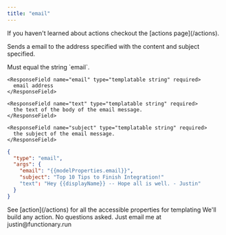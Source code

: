 ```yaml
---
title: "email"
---
```


<Note>
  If you haven't learned about actions checkout the [actions page](/actions).
</Note>

Sends a email to the address specified with the content and subject specified.

<ParamField body="type" type="string = 'email'" required>
  Must equal the string `email`.
</ParamField>

<ParamField body="args" type="object" required>
  <Expandable title="properties" defaultOpen={true}>

    <ResponseField name="email" type="templatable string" required>
      email address
    </ResponseField>

    <ResponseField name="text" type="templatable string" required>
      the text of the body of the email message.
    </ResponseField>

    <ResponseField name="subject" type="templatable string" required>
      the subject of the email message.
    </ResponseField>

  </Expandable>
</ParamField>

```json
{
  "type": "email",
  "args": {
    "email": "{{modelProperties.email}}",
    "subject": "Top 10 Tips to Finish Integration!"
    "text": "Hey {{displayName}} -- Hope all is well. - Justin"
  }
}
```

<Tip>
  See [action](/actions) for all the accessible properties for templating
</Tip>

<Tip>
  We'll build any action. No questions asked. Just email me at
  justin@functionary.run
</Tip>
